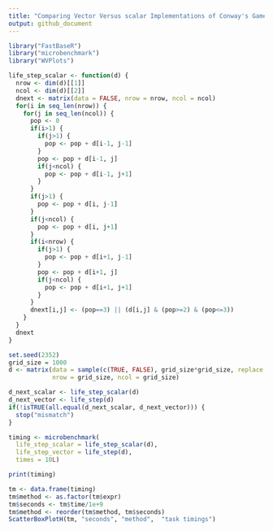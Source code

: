 ```yaml
---
title: "Comparing Vector Versus scalar Implementations of Conway's Game of Life"
output: github_document
---
```


```r
library("FastBaseR")
library("microbenchmark")
library("WVPlots")

life_step_scalar <- function(d) {
  nrow <- dim(d)[[1]]
  ncol <- dim(d)[[2]]
  dnext <- matrix(data = FALSE, nrow = nrow, ncol = ncol)
  for(i in seq_len(nrow)) {
    for(j in seq_len(ncol)) {
      pop <- 0
      if(i>1) {
        if(j>1) {
          pop <- pop + d[i-1, j-1]
        }
        pop <- pop + d[i-1, j]
        if(j<ncol) {
          pop <- pop + d[i-1, j+1]
        }
      }
      if(j>1) {
        pop <- pop + d[i, j-1]
      }
      if(j<ncol) {
        pop <- pop + d[i, j+1]
      }
      if(i<nrow) {
        if(j>1) {
          pop <- pop + d[i+1, j-1]
        }
        pop <- pop + d[i+1, j]
        if(j<ncol) {
          pop <- pop + d[i+1, j+1]
        }
      }
      dnext[i,j] <- (pop==3) || (d[i,j] & (pop>=2) & (pop<=3))
    }
  }
  dnext
}

set.seed(2352)
grid_size = 1000
d <- matrix(data = sample(c(TRUE, FALSE), grid_size*grid_size, replace = TRUE), 
            nrow = grid_size, ncol = grid_size)
```

```r
d_next_scalar <- life_step_scalar(d)
d_next_vector <- life_step(d)
if(!isTRUE(all.equal(d_next_scalar, d_next_vector))) {
  stop("mismatch")
}
```

```r
timing <- microbenchmark(
  life_step_scalar = life_step_scalar(d),
  life_step_vector = life_step(d),
  times = 10L)
```

```r
print(timing)

tm <- data.frame(timing)
tm$method <- as.factor(tm$expr)
tm$seconds <- tm$time/1e+9
tm$method <- reorder(tm$method, tm$seconds)
ScatterBoxPlotH(tm, "seconds", "method",  "task timings")
```



